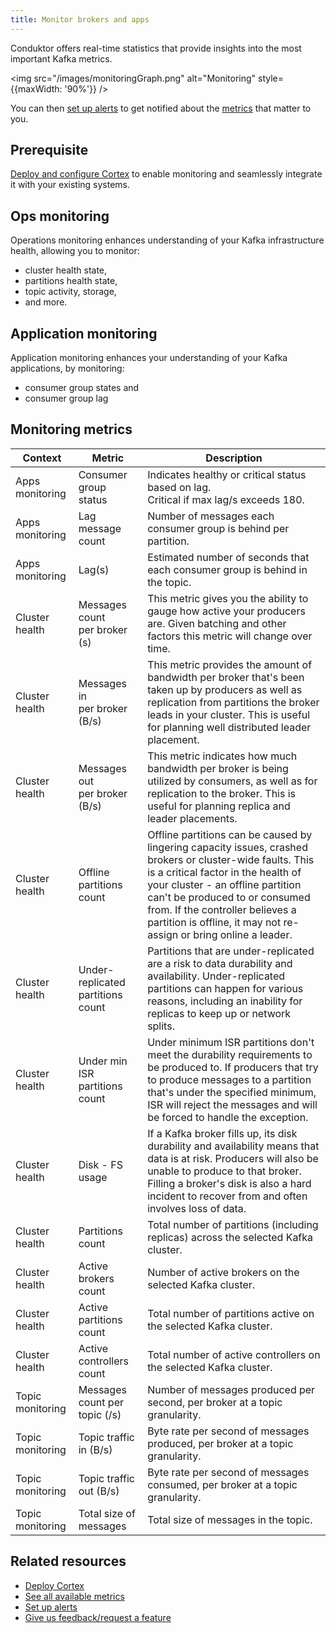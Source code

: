 ```yaml
---
title: Monitor brokers and apps
---
```


Conduktor offers real-time statistics that provide insights into the most important Kafka metrics.

<img src="/images/monitoringGraph.png" alt="Monitoring" style={{maxWidth: '90%'}} />

You can then [set up alerts](/guide/monitor-brokers-apps/alerts) to get notified about the [metrics](#monitoring-metrics) that matter to you.

## Prerequisite

[Deploy and configure Cortex](/guide/conduktor-in-production/deploy-artifacts/deploy-cortex) to enable monitoring and seamlessly integrate it with your existing systems.

## Ops monitoring

Operations monitoring enhances understanding of your Kafka infrastructure health, allowing you to monitor:

- cluster health state,
- partitions health state,
- topic activity, storage,
- and more.

## Application monitoring

Application monitoring enhances your understanding of your Kafka applications, by monitoring:

- consumer group states and
- consumer group lag

## Monitoring metrics

| Context | Metric | Description |
|-----|---------------|---------------|
| Apps monitoring | Consumer group status | Indicates healthy or critical status based on lag. <br />Critical if max lag/s exceeds 180. |
| Apps monitoring | Lag message count | Number of messages each consumer group is behind per partition. |
| Apps monitoring | Lag(s) | Estimated number of seconds that each consumer group is behind in the topic. |
| Cluster health | Messages count <br />per broker (s) | This metric gives you the ability to gauge how active your producers are. Given batching and other factors this metric will change over time. |
| Cluster health | Messages in <br />per broker (B/s) | This metric provides the amount of bandwidth per broker that's been taken up by producers as well as replication from partitions the broker leads in your cluster. This is useful for planning well distributed leader placement. |
| Cluster health | Messages out <br />per broker (B/s) | This metric indicates how much bandwidth per broker is being utilized by consumers, as well as for replication to the broker. This is useful for planning replica and leader placements. |
| Cluster health | Offline partitions count | Offline partitions can be caused by lingering capacity issues, crashed brokers or cluster-wide faults. This is a critical factor in the health of your cluster - an offline partition can't be produced to or consumed from. If the controller believes a partition is offline, it may not re-assign or bring online a leader. |
| Cluster health | Under-replicated partitions count | Partitions that are under-replicated are a risk to data durability and availability. Under-replicated partitions can happen for various reasons, including an inability for replicas to keep up or network splits. |
| Cluster health | Under min ISR partitions count | Under minimum ISR partitions don't meet the durability requirements to be produced to. If producers that try to produce messages to a partition that's under the specified minimum, ISR will reject the messages and will be forced to handle the exception. |
| Cluster health | Disk - FS usage | If a Kafka broker fills up, its disk durability and availability means that data is at risk. Producers will also be unable to produce to that broker. Filling a broker's disk is also a hard incident to recover from and often involves loss of data. |
| Cluster health | Partitions count | Total number of partitions (including replicas) across the selected Kafka cluster. |
| Cluster health | Active brokers count | Number of active brokers on the selected Kafka cluster. |
| Cluster health | Active partitions count | Total number of partitions active on the selected Kafka cluster. |
| Cluster health | Active controllers count | Total number of active controllers on the selected Kafka cluster. |
| Topic monitoring | Messages count per topic (/s) | Number of messages produced per second, per broker at a topic granularity. |
| Topic monitoring | Topic traffic in (B/s) | Byte rate per second of messages produced, per broker at a topic granularity. |
| Topic monitoring | Topic traffic out (B/s) | Byte rate per second of messages consumed, per broker at a topic granularity. |
| Topic monitoring | Total size of messages | Total size of messages in the topic. |

## Related resources

- [Deploy Cortex](/guide/conduktor-in-production/deploy-artifacts/deploy-cortex)
- [See all available metrics](/guide/reference/metric-reference)
- [Set up alerts](/guide/monitor-brokers-apps/alerts)
- [Give us feedback/request a feature](https://conduktor.io/roadmap)
